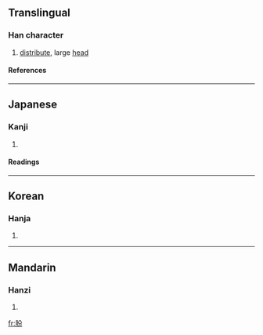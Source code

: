 {{see|頒}}

==Translingual==
===Han character===
{{Han char|rn=74|rad=月|as=04|sn=8|four=|canj=月金尸竹 (BCSH)}}
# [[distribute]], large [[head]]
====References====
{{Han ref|kx=0504.320|dkj=14343|dj=0883.120|hdz=32050.050|uh=670C|ud=26380}}

----
==Japanese==
===Kanji===
{{ja-kanji|grade=|rs=月04}}
# {{defn|Japanese}} 
====Readings====
{{ja-readings|on=[[はん]] (han)|kun=[[わける]] (wakeru)}}

----
==Korean==
===Hanja===
{{ko-hanja|hangeul=[[반]], [[분]]|eumhun=|rv=ban, bun|mr=pan, pun|y=pan, pun}}
# {{defn|Korean}}

----
==Mandarin==
===Hanzi===
{{cmn-hanzi|pin=[[bān]] (ban1)|wg=pan<sup>1</sup>}}
# {{defn|Mandarin}}

[[fr:朌]]